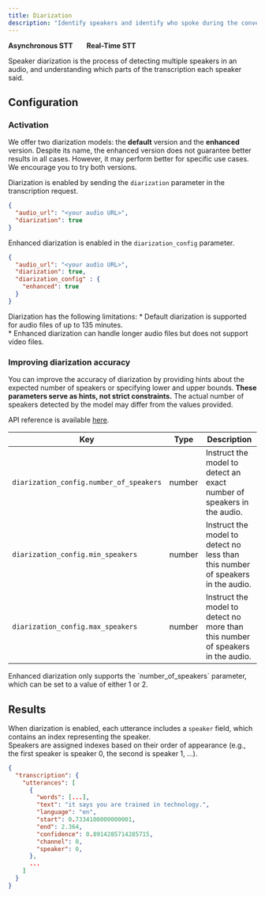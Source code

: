```yaml
---
title: Diarization
description: "Identify speakers and identify who spoke during the conversation."
---
```


<Icon icon="check" iconType="solid" color="green" size="20" /> **Asynchronous STT** &nbsp; &nbsp; &nbsp;
<Icon icon="xmark" iconType="solid" color="red" size="20" /> **Real-Time STT**

Speaker diarization is the process of detecting multiple speakers in an audio, and understanding which parts of the transcription each speaker said.

## Configuration

### Activation

We offer two diarization models: the **default** version and the **enhanced** version. Despite its name, the enhanced version does not guarantee better results in all cases. However, it may perform better for specific use cases. We encourage you to try both versions.

<Tabs>

<Tab title="Default">

Diarization is enabled by sending the `diarization` parameter in the transcription request.

```json
{
  "audio_url": "<your audio URL>",
  "diarization": true
}
```

</Tab>

<Tab title="Enhanced">

Enhanced diarization is enabled in the `diarization_config` parameter.

```json
{
  "audio_url": "<your audio URL>",
  "diarization": true,
  "diarization_config" : {
    "enhanced": true
  }
}
```

</Tab>

</Tabs>

<Note>
Diarization has the following limitations:
* Default diarization is supported for audio files of up to 135 minutes. <br/>
* Enhanced diarization can handle longer audio files but does not support video files.
</Note>

### Improving diarization accuracy

You can improve the accuracy of diarization by providing hints about the expected number of speakers or specifying lower and upper bounds. **These parameters serve as hints, not strict constraints.** The actual number of speakers detected by the model may differ from the values provided.

API reference is available [here](https://docs.gladia.io/api-reference/v2/pre-recorded/init#body-diarization-config).

| Key | Type | Description |
| --- | --- | --- |
| `diarization_config.number_of_speakers` | number | Instruct the model to detect an exact number of speakers in the audio. |
| `diarization_config.min_speakers` | number | Instruct the model to detect no less than this number of speakers in the audio. |
| `diarization_config.max_speakers` | number | Instruct the model to detect no more than this number of speakers in the audio. |

<Note>
Enhanced diarization only supports the `number_of_speakers` parameter, which can be set to a value of either 1 or 2.
</Note>

## Results

When diarization is enabled, each utterance includes a `speaker` field, which contains an index representing the speaker. <br/>
Speakers are assigned indexes based on their order of appearance (e.g., the first speaker is speaker 0, the second is speaker 1, ...).

```json
{
  "transcription": {
    "utterances": [
      {
        "words": [...],
        "text": "it says you are trained in technology.",
        "language": "en",
        "start": 0.7334100000000001,
        "end": 2.364,
        "confidence": 0.8914285714285715,
        "channel": 0,
        "speaker": 0,
      },
      ...
    ]
  }
}
```